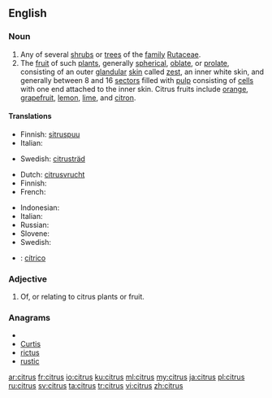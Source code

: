 {{also|Citrus}}
==English==
{{wikipedia}}

===Noun===
{{en-noun|es}}

# Any of several [[shrub]]s or [[tree]]s of the [[family]] [[Rutaceae]].
# The [[fruit]] of such [[plant]]s, generally [[spherical]], [[oblate]], or [[prolate]], consisting of an outer [[glandular]] [[skin]] called [[zest]], an inner white skin, and generally between 8 and 16 [[sector]]s filled with [[pulp]] consisting of [[cell]]s with one end attached to the inner skin. Citrus fruits include [[orange]], [[grapefruit]], [[lemon]], [[lime]], and [[citron]].

====Translations====
{{trans-top|shrub or tree}}
* Finnish: [[sitruspuu]]
* Italian: {{t+|it|agrume|m}}
{{trans-mid}}
* Swedish: [[citrusträd]] {{n}}
{{trans-bottom}}

{{trans-top|fruit}}
* Dutch: [[citrusvrucht]] {{f}}
* Finnish: {{t+|fi|sitrushedelmä}}
* French: {{t+|fr|agrume|m}}
{{trans-mid}}
* Indonesian: {{t+|id|jeruk|xs=Indonesian}}
* Italian: {{t+|it|agrume|m}}
* Russian: {{t|ru|цитрус|m|alt=ци́трус|tr=tsítrus}}
* Slovene: {{t-|sl|agrumi|p}}
* Swedish: {{t+|sv|citrusfrukt|c}}
{{trans-bottom}}

{{checktrans}}
* {{ttbc|Spanish}}: [[cítrico]] {{m}}

===Adjective===
{{en-adj|-}}

# Of, or relating to citrus plants or fruit.

===Anagrams===
* {{alphagram|cirstu}}
* [[Curtis#English|Curtis]]
* [[rictus#English|rictus]]
* [[rustic#English|rustic]]

[[ar:citrus]]
[[fr:citrus]]
[[io:citrus]]
[[ku:citrus]]
[[ml:citrus]]
[[my:citrus]]
[[ja:citrus]]
[[pl:citrus]]
[[ru:citrus]]
[[sv:citrus]]
[[ta:citrus]]
[[tr:citrus]]
[[vi:citrus]]
[[zh:citrus]]
